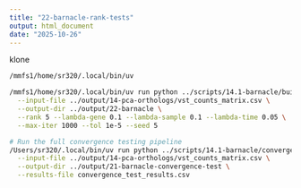 ```yaml
---
title: "22-barnacle-rank-tests"
output: html_document
date: "2025-10-26"
---
```



klone 

```bash
/mmfs1/home/sr320/.local/bin/uv
```



```bash
/mmfs1/home/sr320/.local/bin/uv run python ../scripts/14.1-barnacle/build_tensor_and_run.py \
  --input-file ../output/14-pca-orthologs/vst_counts_matrix.csv \
  --output-dir ../output/22-barnacle \
  --rank 5 --lambda-gene 0.1 --lambda-sample 0.1 --lambda-time 0.05 \
  --max-iter 1000 --tol 1e-5 --seed 5
```




```bash
# Run the full convergence testing pipeline
/Users/sr320/.local/bin/uv run python ../scripts/14.1-barnacle/convergence_test.py \
  --input-file ../output/14-pca-orthologs/vst_counts_matrix.csv \
  --output-dir ../output/21-barnacle-convergence-test \
  --results-file convergence_test_results.csv
```

